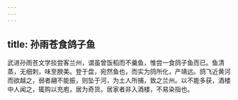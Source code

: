 ```yaml
---
---
---
```

title: 孙雨苍食鸽子鱼
---



武进孙雨苍文学掞尝客兰州，谓虽曾饭稻而不羹鱼，惟尝一食鸽子鱼而已。鱼清蒸，无细刺，味至腴美。登于盘，宛然鱼也，而实为鸽所化，产靖远。鸽飞近黄河而欲越之，弱者翮不能振，则坠于河，为土人所捕，致之兰州。以不能多获，酒楼中人闻之，辄购以充庖，居为奇货。居家者非入酒楼，不易染指也。